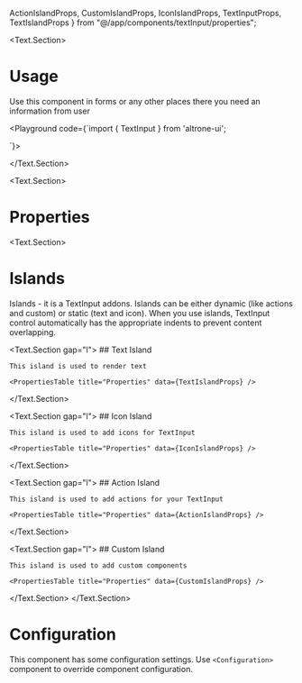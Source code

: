   ActionIslandProps, CustomIslandProps,
  IconIslandProps,
  TextInputProps,
  TextIslandProps
} from "@/app/components/textInput/properties";

<BluePrint title="Text Input" description="This component is used to enter user information" />

<Text.Section>
# Usage

  Use this component in forms or any other places there you need an information from user

  <Playground code={`import { TextInput } from 'altrone-ui';

<TextInput placeholder="Enter the price of the product">
  <TextInput.TextIsland label="USD" />
</TextInput>
`}>
      <TextInput placeholder="Enter the price of the product">
        <TextInput.TextIsland label="USD" />
      </TextInput>
    </Playground>

</Text.Section>

<Text.Section>
  # Properties

  <PropertiesTable title="Properties" data={TextInputProps} />
</Text.Section>

<Text.Section>
  # Islands

  Islands - it is a TextInput addons. Islands can be either dynamic (like actions and custom) or static (text and icon).
  When you use islands, TextInput control automatically has the appropriate indents to prevent content overlapping.

  <Text.Section gap="l">
    ## Text Island

    This island is used to render text

    <PropertiesTable title="Properties" data={TextIslandProps} />
  </Text.Section>

  <Text.Section gap="l">
    ## Icon Island

    This island is used to add icons for TextInput

    <PropertiesTable title="Properties" data={IconIslandProps} />
  </Text.Section>

  <Text.Section gap="l">
    ## Action Island

    This island is used to add actions for your TextInput

    <PropertiesTable title="Properties" data={ActionIslandProps} />
  </Text.Section>

  <Text.Section gap="l">
    ## Custom Island

    This island is used to add custom components

    <PropertiesTable title="Properties" data={CustomIslandProps} />
  </Text.Section>
</Text.Section>

# Configuration

This component has some configuration settings. Use `<Configuration>` component to override component configuration.

<ConfigTable filter="textInput." />